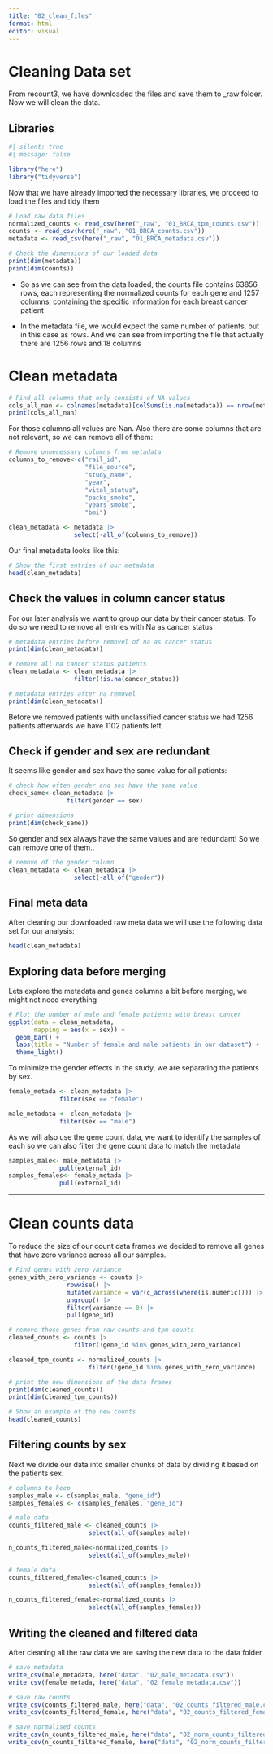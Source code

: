 ```yaml
---
title: "02_clean_files"
format: html
editor: visual
---
```


# Cleaning Data set

From recount3, we have downloaded the files and save them to \_raw folder. Now we will clean the data.

## Libraries

```r
#| silent: true
#| message: false

library("here")
library("tidyverse")
```

Now that we have already imported the necessary libraries, we proceed to load the files and tidy them

```r
# Load raw data files
normalized_counts <- read_csv(here("_raw", "01_BRCA_tpm_counts.csv"))
counts <- read_csv(here("_raw", "01_BRCA_counts.csv"))
metadata <- read_csv(here("_raw", "01_BRCA_metadata.csv"))
```

```r
# Check the dimensions of our loaded data
print(dim(metadata))
print(dim(counts))
```

-   So as we can see from the data loaded, the counts file contains 63856 rows, each representing the normalized counts for each gene and 1257 columns, containing the specific information for each breast cancer patient

-   In the metadata file, we would expect the same number of patients, but in this case as rows. And we can see from importing the file that actually there are 1256 rows and 18 columns

# Clean metadata

```r
# Find all columns that only consists of NA values
cols_all_nan <- colnames(metadata)[colSums(is.na(metadata)) == nrow(metadata)]
print(cols_all_nan)

```

For those columns all values are Nan. Also there are some columns that are not relevant, so we can remove all of them:

```r
# Remove unnecessary columns from metadata 
columns_to_remove<-c("rail_id",
                     "file_source",
                     "study_name",
                     "year",
                     "vital_status",
                     "packs_smoke",
                     "years_smoke",
                     "bmi")

clean_metadata <- metadata |> 
                  select(-all_of(columns_to_remove))
```

Our final metadata looks like this:

```r
# Show the first entries of our metadata
head(clean_metadata)
```

## Check the values in column cancer status

For our later analysis we want to group our data by their cancer status. To do so we need to remove all entries with Na as cancer status

```r
# metadata entries before removel of na as cancer status
print(dim(clean_metadata))

# remove all na cancer status patients
clean_metadata <- clean_metadata |> 
                  filter(!is.na(cancer_status))

# metadata entries after na removel
print(dim(clean_metadata))
```

Before we removed patients with unclassified cancer status we had 1256 patients afterwards we have 1102 patients left.

## Check if gender and sex are redundant

It seems like gender and sex have the same value for all patients:

```r
# check how often gender and sex have the same value
check_same<-clean_metadata |> 
                filter(gender == sex)

# print dimensions
print(dim(check_same))
```

So gender and sex always have the same values and are redundant! So we can remove one of them..

```r
# remove of the gender column
clean_metadata <- clean_metadata |> 
                  select(-all_of("gender"))
```

## Final meta data

After cleaning our downloaded raw meta data we will use the following data set for our analysis:

```r
head(clean_metadata)
```

## Exploring data before merging

Lets explore the metadata and genes columns a bit before merging, we might not need everything

```r
# Plot the number of male and female patients with breast cancer
ggplot(data = clean_metadata,
       mapping = aes(x = sex)) +
  geom_bar() +
  labs(title = "Number of female and male patients in our dataset") +
  theme_light()
```

To minimize the gender effects in the study, we are separating the patients by sex.

```r
female_metada <- clean_metadata |>  
              filter(sex == "female")

male_metadata <- clean_metadata |>
              filter(sex == "male")
```

As we will also use the gene count data, we want to identify the samples of each so we can also filter the gene count data to match the metadata

```r
samples_male<- male_metadata |> 
              pull(external_id)
samples_females<- female_metada |> 
              pull(external_id)
```

------------------------------------------------------------------------

# Clean counts data

To reduce the size of our count data frames we decided to remove all genes that have zero variance across all our samples.

```r
# Find genes with zero variance
genes_with_zero_variance <- counts |> 
                rowwise() |> 
                mutate(variance = var(c_across(where(is.numeric)))) |>
                ungroup() |> 
                filter(variance == 0) |> 
                pull(gene_id)
```

```r
# remove those genes from raw counts and tpm counts
cleaned_counts <- counts |> 
                  filter(!gene_id %in% genes_with_zero_variance)

cleaned_tpm_counts <- normalized_counts |> 
                      filter(!gene_id %in% genes_with_zero_variance)
```

```r
# print the new dimensions of the data frames
print(dim(cleaned_counts))
print(dim(cleaned_tpm_counts))
```

```r
# Show an example of the new counts
head(cleaned_counts)
```

## Filtering counts by sex

Next we divide our data into smaller chunks of data by dividing it based on the patients sex.

```r
# columns to keep
samples_male <- c(samples_male, "gene_id")
samples_females <- c(samples_females, "gene_id")

# male data
counts_filtered_male <- cleaned_counts |> 
                      select(all_of(samples_male))

n_counts_filtered_male<-normalized_counts |> 
                      select(all_of(samples_male))

# female data
counts_filtered_female<-cleaned_counts |> 
                      select(all_of(samples_females))

n_counts_filtered_female<-normalized_counts |> 
                      select(all_of(samples_females))

```

## Writing the cleaned and filtered data

After cleaning all the raw data we are saving the new data to the data folder

```r
# save metadata
write_csv(male_metadata, here("data", "02_male_metadata.csv"))
write_csv(female_metada, here("data", "02_female_metadata.csv"))

# save raw counts
write_csv(counts_filtered_male, here("data", "02_counts_filtered_male.csv"))
write_csv(counts_filtered_female, here("data", "02_counts_filtered_female.csv"))

# save normalised counts
write_csv(n_counts_filtered_male, here("data", "02_norm_counts_filtered_male.csv"))
write_csv(n_counts_filtered_female, here("data", "02_norm_counts_filtered_female.csv"))
```
